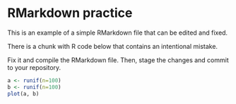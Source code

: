 # RMarkdown practice

This is an example of a simple RMarkdown file that can be edited and fixed.

There is a chunk with R code below that contains an intentional mistake. 

Fix it and compile the RMarkdown file. Then, stage the changes and commit to your repository.


```r
a <- runif(n=100)
b <- runif(n=100)
plot(a, b)
```


